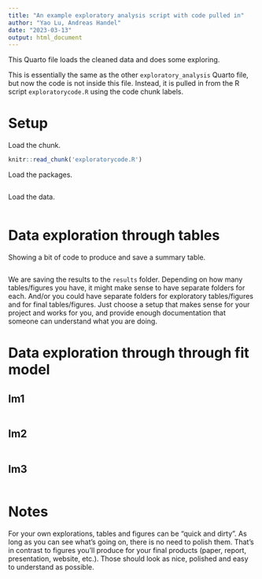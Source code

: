 ```yaml
---
title: "An example exploratory analysis script with code pulled in"
author: "Yao Lu, Andreas Handel"
date: "2023-03-13"
output: html_document
---
```


  
  
This Quarto file loads the cleaned data and does some exploring.

This is essentially the same as the other `exploratory_analysis` Quarto file, but now the code is not inside this file. Instead, it is pulled in from the R script `exploratorycode.R` using the code chunk labels.



# Setup
Load the chunk.

```r
knitr::read_chunk('exploratorycode.R')
```

Load the packages.
```r
```


Load the data.

```r
```



# Data exploration through tables

Showing a bit of code to produce and save a summary table.


```r
```

We are saving the results to the `results` folder. Depending on how many tables/figures you have, it might make sense to have separate folders for each. And/or you could have separate folders for exploratory tables/figures and for final tables/figures. Just choose a setup that makes sense for your project and works for you, and provide enough documentation that someone can understand what you are doing.


# Data exploration through through fit model

## lm1


```r
```

## lm2

```r
```

## lm3

```r
```

# Notes

For your own explorations, tables and figures can be "quick and dirty". As long as you can see what's going on, there is no need to polish them. That's in contrast to figures you'll produce for your final products (paper, report, presentation, website, etc.). Those should look as nice, polished and easy to understand as possible.


